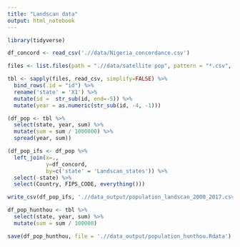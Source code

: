 ```yaml
---
title: "Landscan data"
output: html_notebook
---
```


```r
library(tidyverse)
```

```r
df_concord <- read_csv('.//data/Nigeria_concordance.csv')

files <- list.files(path = ".//data/satellite pop", pattern = "*.csv", full.names = T)

tbl <- sapply(files, read_csv, simplify=FALSE) %>% 
  bind_rows(.id = "id") %>% 
  rename('state' = 'X1') %>% 
  mutate(id =  str_sub(id, end=-5)) %>% 
  mutate(year = as.numeric(str_sub(id, -4, -1)))
```

```r
(df_pop <- tbl %>% 
  select(state, year, sum) %>% 
  mutate(sum = sum / 1000000) %>% 
  spread(year, sum))
```

```r
(df_pop_ifs <- df_pop %>% 
  left_join(x=.,
            y=df_concord,
            by=c('state' = 'Landscan_states')) %>% 
  select(-state) %>% 
  select(Country, FIPS_CODE, everything()))
```

```r
write_csv(df_pop_ifs, './/data_output/population_landscan_2000_2017.csv')
```

```r
df_pop_hunthou <- tbl %>% 
  select(state, year, sum) %>% 
  mutate(sum = sum / 100000)

save(df_pop_hunthou, file = './/data_output/population_hunthou.Rdata')
```
